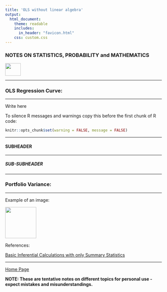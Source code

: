 ```yaml
---
title: 'OLS without linear algebra'
output: 
  html_document:
    theme: readable
    includes:
      in_header: "favicon.html" 
    css: custom.css
---
```


### **NOTES ON STATISTICS, PROBABILITY and MATHEMATICS**

<a href="http://rinterested.github.io/statistics/index.html">
<img HEIGHT="40" WIDTH="50" src="logo.PNG"></a>

---

### OLS Regression Curve:

---

Write here

To silence R messages and warnings copy this before the first chunk of R code:

```r
knitr::opts_chunk$set(warning = FALSE, message = FALSE) 
```


---

#### SUBHEADER

---



##### SUB-SUBHEADER

---

### Portfolio Variance:

---

Example of an image:

<img height = 100  src = "https://cloud.githubusercontent.com/assets/9312897/15807170/a0303b44-2b24-11e6-974b-bbbae9390f1b.png">

References:

<a href="https://stats.stackexchange.com/questions/175141/basic-inferential-calculations-with-only-summary-statistics-available/175142#175142">Basic Inferential Calculations with only Summary Statistics</a>

---
<a href="http://rinterested.github.io/statistics/index.html">Home Page</a>

**NOTE: These are tentative notes on different topics for personal use - expect mistakes and misunderstandings.**
